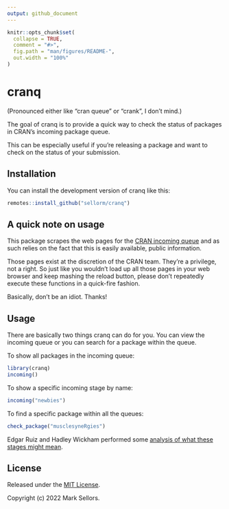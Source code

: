 ```yaml
---
output: github_document
---
```


<!-- README.md is generated from README.Rmd. Please edit that file -->

```r
knitr::opts_chunk$set(
  collapse = TRUE,
  comment = "#>",
  fig.path = "man/figures/README-",
  out.width = "100%"
)
```


# cranq

(Pronounced either like "cran queue" or "crank", I don't mind.)


The goal of cranq is to provide a quick way to check the status of packages in
CRAN's incoming package queue.

This can be especially useful if you're releasing a package and want to 
check on the status of your submission.

## Installation

You can install the development version of cranq like this:

``` r
remotes::install_github("sellorm/cranq")
```

## A quick note on usage

This package scrapes the web pages for the
[CRAN incoming queue](https://cran.r-project.org/incoming/)
and as such relies on the fact that this is easily available, public information.

Those pages exist at the discretion of the CRAN team.
They're a privilege, not a right.
So just like you wouldn't load up all those pages in your web browser and keep
mashing the reload button, please don't repeatedly execute these functions in a
quick-fire fashion.

Basically, don't be an idiot. Thanks!

## Usage

There are basically two things cranq can do for you. You can view the incoming
queue or you can search for a package within the queue.

To show all packages in the incoming queue:

```r
library(cranq)
incoming()
```

To show a specific incoming stage by name:

```r
incoming("newbies")
```

To find a specific package within all the queues:

```r
check_package("musclesyneRgies")
```

Edgar Ruiz and Hadley Wickham performed some
[analysis of what these stages might mean](https://github.com/edgararuiz-zz/cran-stages).

## License

Released under the [MIT License](LICENSE.md).

Copyright (c) 2022 Mark Sellors.

